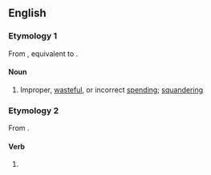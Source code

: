 ==English==

===Etymology 1===
From {{inh|en|enm|mysspendynge}}, equivalent to {{suffix|en|misspend|ing}}.

====Noun====
{{en-noun|~}}

# Improper, [[wasteful]], or incorrect [[spending]]; [[squandering]]

===Etymology 2===
From {{suffix|en|misspend|ing}}.

====Verb====
{{head|en|verb form}}

# {{present participle of|misspend|lang=en|nocat=1}}